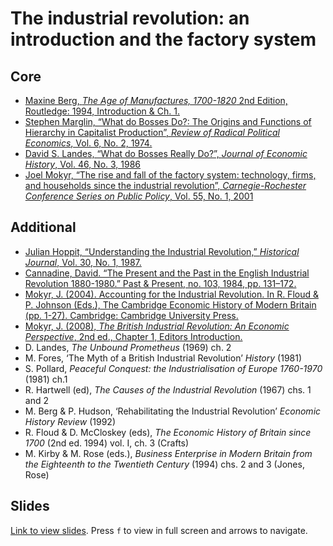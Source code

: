 # The industrial revolution: an introduction and the factory system

## Core

+ [Maxine Berg, *The Age of Manufactures, 1700-1820* 2nd Edition, Routledge: 1994, Introduction & Ch. 1.](https://keats.kcl.ac.uk/mod/resource/view.php?id=3073196){target="_blank"}
+ [Stephen Marglin, "What do Bosses Do?: The Origins and Functions of Hierarchy in Capitalist Production", *Review of Radical Political Economics*, Vol. 6, No. 2, 1974.](http://journals.sagepub.com/doi/10.1177/048661347400600206)
+ [David S. Landes, "What do Bosses Really Do?", *Journal of Economic History*, Vol. 46, No. 3, 1986](https://www.cambridge.org/core/product/identifier/S0022050700046799/type/journal_article)
+ [Joel Mokyr, "The rise and fall of the factory system: technology, firms, and households since the industrial revolution", *Carnegie-Rochester Conference Series on Public Policy*, Vol. 55, No. 1, 2001](https://linkinghub.elsevier.com/retrieve/pii/S0167223101000501)

## Additional

+ [Julian Hoppit, "Understanding the Industrial Revolution," *Historical Journal*, Vol. 30, No. 1, 1987.]( https://doi.org/10.1017/S0018246X00021993){target="_blank"}
+ [Cannadine, David. “The Present and the Past in the English Industrial Revolution 1880-1980.” Past & Present, no. 103, 1984, pp. 131–172.](https://www.jstor.org/stable/650727){target="_blank"}
+ [Mokyr, J. (2004). Accounting for the Industrial Revolution. In R. Floud & P. Johnson (Eds.), The Cambridge Economic History of Modern Britain (pp. 1-27). Cambridge: Cambridge University Press.](https://doi.org/10.1017/CHOL9780521820363.002){target="_blank"}
+ [Mokyr, J. (2008), *The British Industrial Revolution: An Economic Perspective*, 2nd ed., Chapter 1, Editors Introduction.](https://ebookcentral.proquest.com/lib/kcl/reader.action?docID=1717269&ppg=14){target="_blank"}
+ D. Landes, *The Unbound Prometheus* (1969) ch. 2
+ M. Fores, ‘The Myth of a British Industrial Revolution’ *History* (1981)
+ S. Pollard, *Peaceful Conquest: the Industrialisation of Europe 1760-1970* (1981) ch.1
+ R. Hartwell (ed), *The Causes of the Industrial Revolution* (1967) chs. 1 and 2
+ M. Berg & P. Hudson, ‘Rehabilitating the Industrial Revolution’ *Economic History Review* (1992)
+ R. Floud & D. McCloskey (eds), *The Economic History of Britain since 1700* (2nd ed. 1994) vol. I, ch. 3 (Crafts)
+ M. Kirby & M. Rose (eds.), *Business Enterprise in Modern Britain from the Eighteenth to the Twentieth Century* (1994) chs. 2 and 3 (Jones, Rose)


## Slides

[Link to view slides](https://gabrielfgm.github.io/beh-slides/05_ir_overview.html#1). Press `f` to view in full screen and arrows to navigate.
